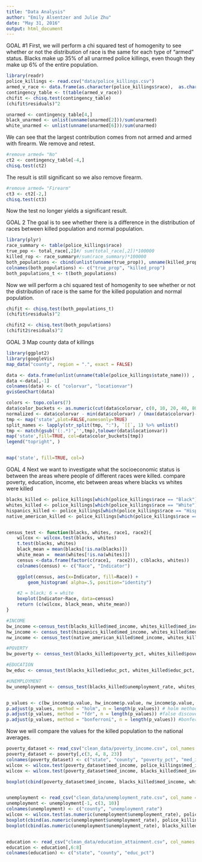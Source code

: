 ```yaml
---
title: "Data Analysis"
author: "Emily Alsentzer and Julie Zhu"
date: "May 31, 2016"
output: html_document
---
```

GOAL #1
First, we will perform a chi squared test of homogenity to see whether or not the distribution of race is the same for each type of "armed" status. Blacks make up 35% of all unarmed police killings, even though they make up 6% of the entire population.
```r
library(readr)
police_killings <- read.csv("data/police_killings.csv")
armed_v_race <- data.frame(as.character(police_killings$race),  as.character(police_killings$armed))
contingency_table <- t(table(armed_v_race))
chifit <- chisq.test(contingency_table)
(chifit$residuals)^2

unarmed <- contingency_table[4,]
black_unarmed <- unlist(unname(unarmed[2]))/sum(unarmed)
white_unarmed <- unlist(unname(unarmed[6]))/sum(unarmed)
```

We can see that the largest contribution comes from not armed and armed with firearm. We remove and retest. 
```r
#remove armed= "No"
ct2 <- contingency_table[-4,]
chisq.test(ct2)
```

The result is still significant so we also remove firearm. 
```r
#remove armed= "Firearm"
ct3 <- ct2[-2,]
chisq.test(ct3)
```
Now the test no longer yields a significant result. 

GOAL 2
The goal is to see whether there is a difference in the distribution of races between killed population and normal population.
```r
library(plyr)
race_summary <- table(police_killings$race)
true_pop <- total_race[,2]#/ sum(total_race[,2])*100000
killed_rop <- race_summary#/sum(race_summary)*100000
both_populations <- cbind(unlist(unname(true_prop)), unname(killed_prop))
colnames(both_populations) <- c("true_prop", "killed_prop")
both_populations_t <- t(both_populations)
```

Now we will perform a chi squared test of homogenity to see whether or not the distribution of race is the same for the killed population and normal population.
```r
chifit <- chisq.test(both_populations_t)
(chifit$residuals)^2

chifit2 <- chisq.test(both_populations)
(chifit2$residuals)^2
```

GOAL 3
Map county data of killings
```r
library(ggplot2)
library(googleVis)
map_data("county", region = ".", exact = FALSE)

data <- data.frame(unlist(unname(table(police_killings$state_name))) , names(table(police_killings$state_name)))
data <-data[,-1]
colnames(data) <- c( "colorvar", "locationvar")
gvisGeoChart(data)

colors <- topo.colors(7)
data$color_buckets <- as.numeric(cut(data$colorvar, c(0, 10, 20, 40, 80, 160, 320)))
normalized <- data$colorvar - min(data$colorvar) / (max(data$colorvar)- min(data$colorvar))
tmp <- map('state',plot=FALSE,namesonly=TRUE)
split_names <- lapply(str_split(tmp, ":"), `[[`, 1) %>% unlist()
tmp <- match(gsub('(:.*)','',tmp),tolower(data$locationvar))
map('state',fill=TRUE, col=data$color_buckets[tmp])
legend("topright", )


map('state', fill=TRUE, col=)

```

GOAL 4
Next we want to investigate what the socioeconomic status is between the areas where people of different races were killed.
compare poverty, education, income, etc between areas where blacks vs whites were killed

```r
blacks_killed <- police_killings[which(police_killings$race == "Black"),]
whites_killed <- police_killings[which(police_killings$race == "White"),]
hispanics_killed <- police_killings[which(police_killings$race == "Hispanic/Latino"),]
native_american_killed <- police_killings[which(police_killings$race == "Native American"),]


census_test <- function(blacks, whites, race1, race2){
    wilcox <- wilcox.test(blacks, whites)
    t.test(blacks, whites) 
    black_mean = mean(blacks[!is.na(blacks)])
    white_mean =  mean(whites[!is.na(whites)])
    census <-data.frame(factor(c(race1,  race2)), c(blacks, whites))
    colnames(census) <- c("Race", "Indicator")

    ggplot(census, aes(x=Indicator, fill=Race)) +
        geom_histogram( alpha=.5, position="identity")

    #2 = black; 6 = white
    boxplot(Indicator~Race, data=census)
    return (c(wilcox, black_mean, white_mean))
}

#INCOME
bw_income <-census_test(blacks_killed$med_income, whites_killed$med_income, blacks_killed$race, whites_killed$race) #significant
hw_income <- census_test(hispanics_killed$med_income, whites_killed$med_income, hispanics_killed$race, whites_killed$race) #significant
nw_income <- census_test(native_american_killed$med_income, whites_killed$med_income, native_american_killed$race, whites_killed$race) #NOT significant

#POVERTY
bw_poverty <- census_test(blacks_killed$poverty_pct, whites_killed$poverty_pct, blacks_killed$race, whites_killed$race) # Not significant

#EDUCATION
bw_educ <- census_test(blacks_killed$educ_pct, whites_killed$educ_pct, blacks_killed$race, whites_killed$race) # Not significant

#UNEMPLOYMENT
bw_unemployment <- census_test(blacks_killed$unemployment_rate, whites_killed$unemployment_rate, blacks_killed$race, whites_killed$race) # not significant


p_values <- c(bw_income$p.value, hw_income$p.value, nw_income$p.value, bw_poverty$p.value, bw_educ$p.value, bw_unemployment$p.value)
p.adjust(p_values, method = "holm", n = length(p_values)) # holm method
p.adjust(p_values, method = "fdr", n = length(p_values)) #false discovery rate
p.adjust(p_values, method = "bonferroni", n = length(p_values)) #bonferroni


```

Now we will compare the values for the killed population to the national averages.
```r
poverty_dataset <- read_csv("clean_data/poverty_income.csv", col_names = TRUE)
poverty_dataset <- poverty[,c(3, 4, 8, 23)] 
colnames(poverty_dataset) <- c("state", "county", "poverty_pct", "med_income")
wilcox <- wilcox.test(poverty_dataset$med_income, police_killings$med_income)
wilcox <- wilcox.test(poverty_dataset$med_income, blacks_killed$med_income)

boxplot(cbind(poverty_dataset$med_income, blacks_killed$med_income, whites_killed$med_income))


unemployment <- read_csv("clean_data/unemployment_rate.csv", col_name = TRUE)
unemployment <- unemployment[-1, c(3, 10)]
colnames(unemployment) <- c("county", "unemployment_rate")
wilcox <- wilcox.test(as.numeric(unemployment$unemployment_rate), police_killings$unemployment_rate)
boxplot(cbind(as.numeric(unemployment$unemployment_rate), police_killings$unemployment_rate))
boxplot(cbind(as.numeric(unemployment$unemployment_rate), blacks_killed$unemployment_rate, whites_killed$unemployment_rate))


education <- read_csv("clean_data/education_attainment.csv", col_names = TRUE, skip = 1)
education <- education[,6:8]
colnames(education) <- c("state", "county", "educ_pct")
```

